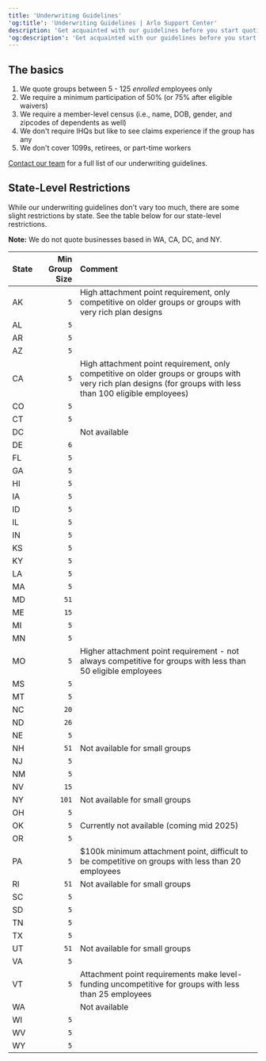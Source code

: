 ```yaml
---
title: 'Underwriting Guidelines'
'og:title': 'Underwriting Guidelines | Arlo Support Center'
description: 'Get acquainted with our guidelines before you start quoting'
'og:description': 'Get acquainted with our guidelines before you start quoting'
---
```


## The basics

1. We quote groups between 5 - 125 _enrolled_ employees only
2. We require a minimum participation of 50% (or 75% after eligible waivers)
3. We require a member-level census (i.e., name, DOB, gender, and zipcodes of dependents as well)
4. We don't require IHQs but like to see claims experience if the group has any
5. We don't cover 1099s, retirees, or part-time workers

[Contact our team](mailto:quotes@joinarlo.com) for a full list of our underwriting guidelines.


## State-Level Restrictions
While our underwriting guidelines don't vary too much, there are some slight restrictions by state. See the table below for our state-level restrictions.

**Note:** We do not quote businesses based in WA, CA, DC, and NY.

| State   | Min Group Size | Comment                                                                                                                                                      |
|:--------|------------------------:|:-------------------------------------------------------------------------------------------------------------------------------------------------------------|
| AK      |                     `5` | High attachment point requirement, only competitive on older groups or groups with very rich plan designs                                                    |
| AL      |                     `5` |                                                                                                                                                              |
| AR      |                     `5` |                                                                                                                                                              |
| AZ      |                     `5` |                                                                                                                                                              |
| CA      |                     `5` | High attachment point requirement, only competitive on older groups or groups with very rich plan designs (for groups with less than 100 eligible employees) |
| CO      |                     `5` |                                                                                                                                                              |
| CT      |                     `5` |                                                                                                                                                              |
| DC      |                         | Not available                                                                                                                                                |
| DE      |                     `6` |                                                                                                                                                              |
| FL      |                     `5` |                                                                                                                                                              |
| GA      |                     `5` |                                                                                                                                                              |
| HI      |                     `5` |                                                                                                                                                              |
| IA      |                     `5` |                                                                                                                                                              |
| ID      |                     `5` |                                                                                                                                                              |
| IL      |                     `5` |                                                                                                                                                              |
| IN      |                     `5` |                                                                                                                                                              |
| KS      |                     `5` |                                                                                                                                                              |
| KY      |                     `5` |                                                                                                                                                              |
| LA      |                     `5` |                                                                                                                                                              |
| MA      |                     `5` |                                                                                                                                                              |
| MD      |                    `51` |                                                                                                                                                              |
| ME      |                    `15` |                                                                                                                                                              |
| MI      |                     `5` |                                                                                                                                                              |
| MN      |                     `5` |                                                                                                                                                              |
| MO      |                     `5` | Higher attachment point requirement - not always competitive for groups with less than 50 eligible employees                                                 |
| MS      |                     `5` |                                                                                                                                                              |
| MT      |                     `5` |                                                                                                                                                              |
| NC      |                    `20` |                                                                                                                                                              |
| ND      |                    `26` |                                                                                                                                                              |
| NE      |                     `5` |                                                                                                                                                              |
| NH      |                    `51` | Not available for small groups                                                                                                                               |
| NJ      |                     `5` |                                                                                                                                                              |
| NM      |                     `5` |                                                                                                                                                              |
| NV      |                    `15` |                                                                                                                                                              |
| NY      |                   `101` | Not available for small groups                                                                                                                               |
| OH      |                     `5` |                                                                                                                                                              |
| OK      |                     `5` | Currently not available (coming mid 2025)                                                                                                                    |
| OR      |                     `5` |                                                                                                                                                              |
| PA      |                     `5` | $100k minimum attachment point, difficult to be competitive on groups with less than 20 employees                                                            |
| RI      |                    `51` | Not available for small groups                                                                                                                               |
| SC      |                     `5` |                                                                                                                                                              |
| SD      |                     `5` |                                                                                                                                                              |
| TN      |                     `5` |                                                                                                                                                              |
| TX      |                     `5` |                                                                                                                                                              |
| UT      |                    `51` | Not available for small groups                                                                                                                               |
| VA      |                     `5` |                                                                                                                                                              |
| VT      |                     `5` | Attachment point requirements make level-funding uncompetitive for groups with less than 25 employees                                                        |
| WA      |                         | Not available                                                                                                                                                |
| WI      |                     `5` |                                                                                                                                                              |
| WV      |                     `5` |                                                                                                                                                              |
| WY      |                     `5` |                                                                                                                                                              |
